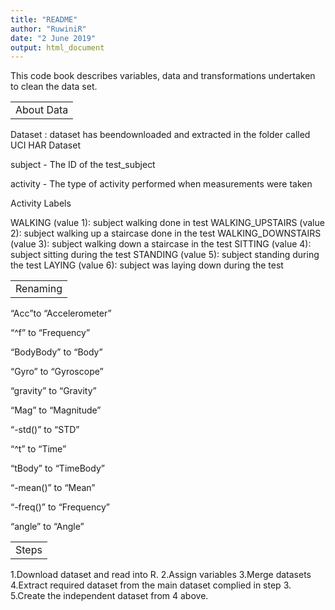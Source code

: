 ---
title: "README"
author: "RuwiniR"
date: "2 June 2019"
output: html_document
---

This code book describes  variables, data and  transformations undertaken to clean the data set.

---
About Data 
---

Dataset : dataset has beendownloaded and extracted in the folder called UCI HAR Dataset



subject - The ID of the test_subject

activity - The type of activity performed when  measurements were taken


Activity Labels


WALKING (value 1): subject  walking done in test
WALKING_UPSTAIRS (value 2): subject  walking up a staircase done in the test
WALKING_DOWNSTAIRS (value 3): subject walking down a staircase in the test
SITTING (value 4): subject sitting during the test
STANDING (value 5): subject standing during the test
LAYING (value 6): subject was laying down during the test

---
Renaming 
---


"Acc"to "Accelerometer"

"^f" to "Frequency"

"BodyBody" to "Body"

"Gyro" to "Gyroscope"

"gravity" to  "Gravity"

"Mag" to "Magnitude"

"-std()" to "STD"

"^t" to "Time"

"tBody" to "TimeBody"

"-mean()" to "Mean"

"-freq()" to "Frequency"

"angle" to "Angle"


---
Steps
---

1.Download dataset and read into R.
2.Assign variables
3.Merge datasets 
4.Extract required dataset from the main dataset complied in step 3.
5.Create the independent dataset from 4 above.



